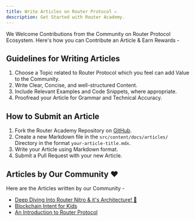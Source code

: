 ```yaml
---
title: Write Articles on Router Protocol ✍️
description: Get Started with Router Academy.
---
```


We Welcome Contributions from the Community on Router Protocol Ecosystem. Here's how you can Contribute an Article & Earn Rewards -

## Guidelines for Writing Articles

1. Choose a Topic related to Router Protocol which you feel can add Value to the Community.
2. Write Clear, Concise, and well-structured Content.
3. Include Relevant Examples and Code Snippets, where appropriate.
4. Proofread your Article for Grammar and Technical Accuracy.

## How to Submit an Article

1. Fork the Router Academy Repository on [GitHub](https://github.com/ShivankK26/Router-Academy-Courses).
2. Create a new Markdown file in the `src/content/docs/articles/` Directory in the format `your-article-title.mdx`.
3. Write your Article using Markdown format.
4. Submit a Pull Request with your new Article.

## Articles by Our Community ❤️

Here are the Articles written by our Community -

- [Deep Diving Into Router Nitro & it's Architecture! 🚀](/articles/router-nitro/)
- [Blockchain Intent for Kids](/articles/blockchain-intents-for-kids/)
- [An Introduction to Router Protocol](/articles/router-intro/)
